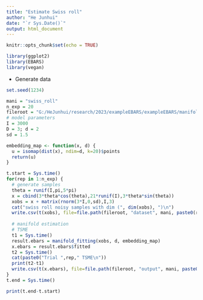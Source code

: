 ```yaml
---
title: "Estimate Swiss roll"
author: "He Junhui"
date: "`r Sys.Date()`"
output: html_document
---
```


```r
knitr::opts_chunk$set(echo = TRUE)
```

```r
library(ggplot2)
library(EBARS)
library(vegan)
```

+ Generate data

```r
set.seed(1234)
```

```r
mani = "swiss_roll"
n_exp = 20
fileroot = "G:/HeJunhui/research/2023/exampleEBARS/exampleEBARS/manifold"
# model parameters
I = 3000
D = 3; d = 2
sd = 1.5

embedding_map <- function(x, d) {
  u = isomap(dist(x), ndim=d, k=20)$points
  return(u)
}
```

```r
t.start = Sys.time()
for(rep in 1:n_exp) {
  # generate samples
  theta = runif(I,pi,5*pi)
  x = cbind(3*theta*cos(theta),21*runif(I),3*theta*sin(theta))
  xobs = x + matrix(rnorm(3*I,0,sd),I,3)
  cat("swiss roll noisy samples with dim (", dim(xobs), ")\n")
  write.csv(t(xobs), file=file.path(fileroot, "dataset", mani, paste0(rep,".csv")))
  
  # manifold estimation
  # TSME
  t1 = Sys.time()
  result.ebars = manifold_fitting(xobs, d, embedding_map)
  x.ebars = result.ebars$fitted
  t2 = Sys.time()
  cat(paste0("Trial ",rep," TSME\n"))
  print(t2-t1)
  write.csv(t(x.ebars), file=file.path(fileroot, "output", mani, paste0("tsme_trial",rep,".csv")))
}
t.end = Sys.time()
```

```r
print(t.end-t.start)
```

